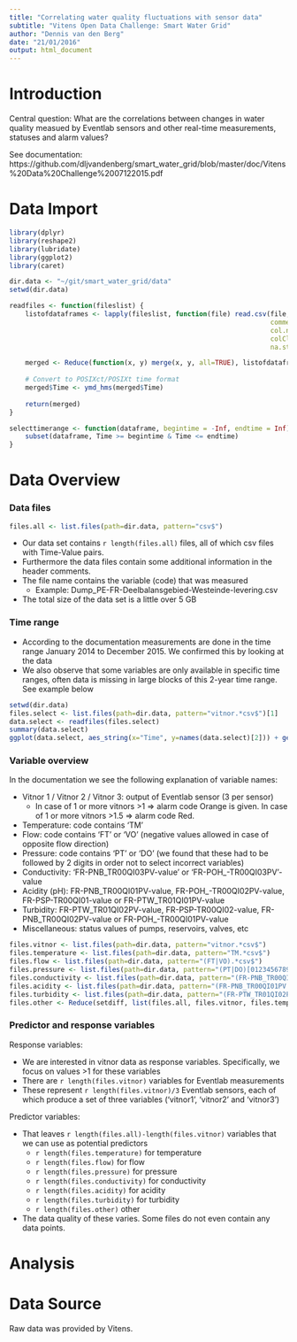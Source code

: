 ```yaml
---
title: "Correlating water quality fluctuations with sensor data"
subtitle: "Vitens Open Data Challenge: Smart Water Grid"
author: "Dennis van den Berg"
date: "21/01/2016"
output: html_document
---
```



# Introduction

Central question: What are the correlations between changes in water quality measued by Eventlab sensors and other real-time measurements, statuses and alarm values?

See documentation: https://github.com/dljvandenberg/smart_water_grid/blob/master/doc/Vitens%20Data%20Challenge%2007122015.pdf



# Data Import

```r
library(dplyr)
library(reshape2)
library(lubridate)
library(ggplot2)
library(caret)

dir.data <- "~/git/smart_water_grid/data"
setwd(dir.data)

readfiles <- function(fileslist) {
    listofdataframes <- lapply(fileslist, function(file) read.csv(file, 
                                                                  comment.char = "#", 
                                                                  col.names = c("Time", file), 
                                                                  colClasses = c("character", "numeric"),
                                                                  na.strings = c("", " ", "CalcFailed", "Calc Failed", "BadInput", "Bad Input", "PtCreated", "Pt Created")))

    merged <- Reduce(function(x, y) merge(x, y, all=TRUE), listofdataframes)
    
    # Convert to POSIXct/POSIXt time format
    merged$Time <- ymd_hms(merged$Time)
    
    return(merged)
}

selecttimerange <- function(dataframe, begintime = -Inf, endtime = Inf) {
    subset(dataframe, Time >= begintime & Time <= endtime)
}
```

# Data Overview

### Data files

```r
files.all <- list.files(path=dir.data, pattern="csv$")
```

* Our data set contains `r length(files.all)` files, all of which csv files with Time-Value pairs.
* Furthermore the data files contain some additional information in the header comments.
* The file name contains the variable (code) that was measured
    * Example: Dump_PE-FR-Deelbalansgebied-Westeinde-levering.csv
* The total size of the data set is a little over 5 GB


### Time range

* According to the documentation measurements are done in the time range January 2014 to December 2015. We confirmed this by looking at the data
* We also observe that some variables are only available in specific time ranges, often data is missing in large blocks of this 2-year time range. See example below

```r
setwd(dir.data)
files.select <- list.files(path=dir.data, pattern="vitnor.*csv$")[1]
data.select <- readfiles(files.select)
summary(data.select)
ggplot(data.select, aes_string(x="Time", y=names(data.select)[2])) + geom_point()
```


### Variable overview

In the documentation we see the following explanation of variable names:

* Vitnor 1 / Vitnor 2 / Vitnor 3: output of Eventlab sensor (3 per sensor)
    * In case of 1 or more vitnors >1 => alarm code Orange is given. In case of 1 or more vitnors >1.5 => alarm code Red.
* Temperature: code contains 'TM'
* Flow: code contains 'FT' or 'VO' (negative values allowed in case of opposite flow direction)
* Pressure: code contains 'PT' or 'DO' (we found that these had to be followed by 2 digits in order not to select incorrect variables)
* Conductivity: 'FR-PNB_TR00QI03PV-value' or 'FR-POH_-TR00QI03PV'-value
* Acidity (pH): FR-PNB_TR00QI01PV-value, FR-POH_-TR00QI02PV-value, FR-PSP-TR00QI01-value or FR-PTW_TR01QI01PV-value
* Turbidity: FR-PTW_TR01QI02PV-value, FR-PSP-TR00QI02-value, FR-PNB_TR00QI02PV-value or FR-POH_-TR00QI01PV-value
* Miscellaneous: status values of pumps, reservoirs, valves, etc

```r
files.vitnor <- list.files(path=dir.data, pattern="vitnor.*csv$")
files.temperature <- list.files(path=dir.data, pattern="TM.*csv$")
files.flow <- list.files(path=dir.data, pattern="(FT|VO).*csv$")
files.pressure <- list.files(path=dir.data, pattern="(PT|DO)[0123456789][0123456789]-.*csv$")
files.conductivity <- list.files(path=dir.data, pattern="(FR-PNB_TR00QI03PV|FR-POH_-TR00QI03PV).*csv$")
files.acidity <- list.files(path=dir.data, pattern="(FR-PNB_TR00QI01PV|FR-POH_-TR00QI02PV|FR-PSP-TR00QI01|FR-PTW_TR01QI01PV).*csv$")
files.turbidity <- list.files(path=dir.data, pattern="(FR-PTW_TR01QI02PV|FR-PSP-TR00QI02|FR-PNB_TR00QI02PV|FR-POH_-TR00QI01PV).*csv$")
files.other <- Reduce(setdiff, list(files.all, files.vitnor, files.temperature, files.flow, files.pressure, files.conductivity, files.acidity, files.turbidity))
```


### Predictor and response variables

Response variables:

* We are interested in vitnor data as response variables. Specifically, we focus on values >1 for these variables
* There are `r length(files.vitnor)` variables for Eventlab measurements
* These represent `r length(files.vitnor)/3` Eventlab sensors, each of which produce a set of three variables ('vitnor1', 'vitnor2' and 'vitnor3')

Predictor variables:

* That leaves `r length(files.all)-length(files.vitnor)` variables that we can use as potential predictors
    * `r length(files.temperature)` for temperature
    * `r length(files.flow)` for flow
    * `r length(files.pressure)` for pressure
    * `r length(files.conductivity)` for conductivity
    * `r length(files.acidity)` for acidity
    * `r length(files.turbidity)` for turbidity
    * `r length(files.other)` other
* The data quality of these varies. Some files do not even contain any data points.



# Analysis



# Data Source

Raw data was provided by Vitens.